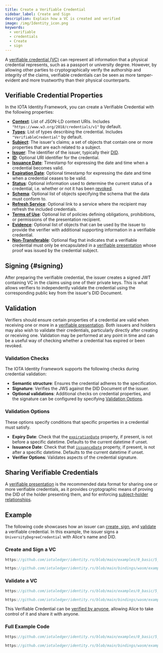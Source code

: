 ```yaml
---
title: Create a Verifiable Credential
sidebar_label: Create and Sign
description: Explain how a VC is created and verified
image: /img/Identity_icon.png
keywords:
  - verifiable
  - credentials
  - Create
  - sign
---
```


A [verifiable credential (VC)](./../../explanations/verifiable-credentials.mdx) can represent all
information that a physical credential represents, such as a passport or university
degree. However, by allowing other parties to cryptographically verify the authorship
and integrity of the claims, verifiable credentials can be seen as more tamper-evident
and more trustworthy than their physical counterparts.

## Verifiable Credential Properties

In the IOTA Identity Framework, you can create a Verifiable Credential with the following properties:

- [**Context**](https://www.w3.org/TR/vc-data-model/#contexts): List of JSON-LD context URIs. Includes `"https://www.w3.org/2018/credentials/v1"` by default.
- [**Types**](https://www.w3.org/TR/vc-data-model/#types): List of types describing the credential. Includes `"VerifiableCredential"` by default.
- [**Subject**](https://www.w3.org/TR/vc-data-model/#credential-subject): The issuer's claims; a set of objects that contain one or more properties that are each related to a subject.
- [**Issuer**](https://www.w3.org/TR/vc-data-model/#issuer): The identifier of the issuer, typically their [DID](../../explanations/decentralized-identifiers.mdx).
- [**ID**](https://www.w3.org/TR/vc-data-model/#identifiers): Optional URI identifier for the credential.
- [**Issuance Date**](https://www.w3.org/TR/vc-data-model/#issuance-date): Timestamp for expressing the date and time when a credential becomes valid.
- [**Expiration Date**](https://www.w3.org/TR/vc-data-model/#expiration): Optional timestamp for expressing the date and time when a credential ceases to be valid.
- [**Status**](https://www.w3.org/TR/vc-data-model/#status): Optional information used to determine the current status of a credential, i.e. whether or not it has been [revoked](./revocation.mdx).
- [**Schema**](https://www.w3.org/TR/vc-data-model/#data-schemas): Optional list of objects specifying the schema that the data must conform to.
- [**Refresh Service**](https://www.w3.org/TR/vc-data-model/#refreshing): Optional link to a service where the recipient may refresh the included credentials.
- [**Terms of Use**](https://www.w3.org/TR/vc-data-model/#terms-of-use): Optional list of policies defining obligations, prohibitions, or permissions of the presentation recipient.
- [**Evidence**](https://www.w3.org/TR/vc-data-model/#evidence): Optional list of objects that can be used by the issuer to provide the verifier with additional supporting information in a verifiable credential.
- [**Non-Transferable**](https://www.w3.org/TR/vc-data-model/#nontransferable-property): Optional flag that indicates that a verifiable credential must only be encapsulated in a [verifiable presentation](./../../explanations/verifiable-presentations.mdx) whose proof was issued by the credential subject.




## Signing {#signing}

After preparing the verifiable credential, the issuer creates a signed JWT containing VC in the claims using one of their private keys. This is what allows verifiers to independently validate the credential using the corresponding public key from the issuer's DID Document.

## Validation

Verifiers should ensure certain properties of a credential are valid when receiving one or more in a [verifiable presentation](./../../explanations/verifiable-presentations.mdx). Both issuers and holders may also wish to validate their credentials, particularly directly after creating or receiving one. Validation may be performed at any point in time and can be a useful way of checking whether a credential has expired or been revoked.

### Validation Checks

The IOTA Identity Framework supports the following checks during credential validation:

- **Semantic structure**: Ensures the credential adheres to the specification.
- **Signature**: Verifies the JWS against the DID Document of the issuer.
- **Optional validations**: Additional checks on credential properties, and the signature can be configured by specifying [Validation Options](#validation-options).

### Validation Options

These options specify conditions that specific properties in a credential must satisfy.

- **Expiry Date**: Check that the [`expirationDate`](https://www.w3.org/TR/vc-data-model/#expiration) property, if present, is not before a specific datetime. Defaults to the current datetime if unset.
- **Issuance Date**: Check that that [`issuanceDate`](https://www.w3.org/TR/vc-data-model/#issuance-date) property, if present, is not after a specific datetime. Defaults to the current datetime if unset.
- **Verifier Options**: Validates aspects of the credential signature.

## Sharing Verifiable Credentials

A [verifiable presentation](./../../explanations/verifiable-presentations.mdx) is the recommended data format for sharing one or more verifiable credentials,
as it provides cryptographic means of proving the DID of the holder presenting them,
and for enforcing [subject-holder relationships](https://www.w3.org/TR/vc-data-model/#subject-holder-relationships).

## Example

The following code showcases how an issuer can [create, sign](#create-and-sign-vc),
and [validate](#validate-a-vc) a verifiable credential.
In this example, the issuer signs a `UniversityDegreeCredential` with Alice's name and DID.

### Create and Sign a VC


<div className={'hide-code-block-extras'}>
<Tabs groupId="language" queryString>
<TabItem value="rust" label="Rust">

```rust reference
https://github.com/iotaledger/identity.rs/blob/main/examples/0_basic/5_create_vc.rs#L67-L98
```

</TabItem>
<TabItem value="typescript-node" label="Typescript (Node.js)">

```ts reference
https://github.com/iotaledger/identity.rs/blob/main/bindings/wasm/examples/src/0_basic/5_create_vc.ts#L51-L74
```

</TabItem>
</Tabs>
</div>

### Validate a VC

<div className={'hide-code-block-extras'}>
<Tabs groupId="language" queryString>
<TabItem value="rust" label="Rust">

```rust reference
https://github.com/iotaledger/identity.rs/blob/main/examples/0_basic/5_create_vc.rs#L105-L113
```

</TabItem>
<TabItem value="typescript-node" label="Typescript (Node.js)">

```ts reference
https://github.com/iotaledger/identity.rs/blob/main/bindings/wasm/examples/src/0_basic/5_create_vc.ts#L83-L88
```

</TabItem>
</Tabs>
</div>

This Verifiable Credential can be [verified by anyone](./../../explanations/verifiable-presentations.mdx),
allowing Alice to take control of it and share it with anyone.

### Full Example Code

<Tabs groupId="language" queryString>
<TabItem value="rust" label="Rust">

```rust reference
https://github.com/iotaledger/identity.rs/blob/main/examples/0_basic/5_create_vc.rs
```

</TabItem>
<TabItem value="typescript-node" label="Typescript (Node.js)">

```ts reference
https://github.com/iotaledger/identity.rs/blob/main/bindings/wasm/examples/src/0_basic/5_create_vc.ts
```

</TabItem>
</Tabs>
